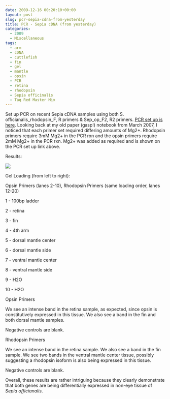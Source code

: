 ```yaml
---
date: 2009-12-16 00:20:10+00:00
layout: post
slug: pcr-sepia-cdna-from-yesterday
title: PCR - Sepia cDNA (from yesterday)
categories:
  - 2009
  - Miscellaneous
tags:
  - arm
  - cDNA
  - cuttlefish
  - fin
  - gel
  - mantle
  - opsin
  - PCR
  - retina
  - rhodopsin
  - Sepia officinalis
  - Taq Red Master Mix
---
```


Set up PCR on recent Sepia cDNA samples using both S. officianalis_rhodopsin_F, R primers & Sep_op_F2, R2 primers. [PCR set up is here](https://eagle.fish.washington.edu/Arabidopsis/Notebook%20Workup%20Files/20091215-02.jpg). Looking back at my old paper (gasp!) notebook from March 2007, I noticed that each primer set required differing amounts of Mg2+. Rhodopsin primers require 3mM Mg2+ in the PCR rxn and the opsin primers require 2mM Mg2+ in the PCR rxn. Mg2+ was added as required and is shown on the PCR set up link above.

Results:

![](https://eagle.fish.washington.edu/Arabidopsis/20091215-01.jpg)

Gel Loading (from left to right):

Opsin Primers (lanes 2-10), Rhodopsin Primers (same loading order, lanes 12-20)

1 - 100bp ladder

2 - retina

3 - fin

4 - 4th arm

5 - dorsal mantle center

6 - dorsal mantle side

7 - ventral mantle center

8 - ventral mantle side

9 - H2O

10 - H2O

Opsin Primers

We see an intense band in the retina sample, as expected, since opsin is constitutively expressed in this tissue. We also see a band in the fin and both dorsal mantle samples.

Negative controls are blank.

Rhodopsin Primers

We see an intense band in the retina sample. We also see a band in the fin sample. We see two bands in the ventral mantle center tissue, possibly suggesting a rhodopsin isoform is also being expressed in this tissue.

Negative controls are blank.

Overall, these results are rather intriguing because they clearly demonstrate that both genes are being differentially expressed in non-eye tissue of _Sepia officianalis_.

